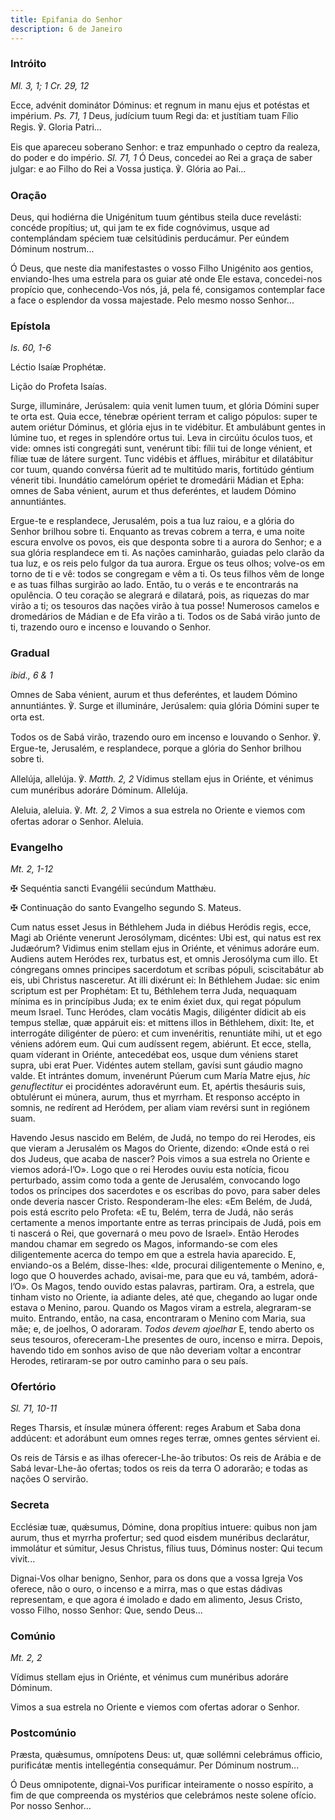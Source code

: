 ```yaml
---
title: Epifania do Senhor
description: 6 de Janeiro
---
```


### Intróito

<em>Ml. 3, 1; 1 Cr. 29, 12</em>

<div class="side-by-side not-content">

Ecce, advénit dominátor Dóminus: et regnum in manu ejus et potéstas et impérium. <em>Ps. 71, 1</em> Deus, judícium tuum Regi da: et justítiam tuam Fílio Regis. ℣. Gloria Patri...

Eis que apareceu soberano Senhor: e traz empunhado o ceptro da realeza, do poder e do império. <em>Sl. 71, 1</em> Ó Deus, concedei ao Rei a graça de saber julgar: e ao Filho do Rei a Vossa justiça. ℣. Glória ao Pai...

</div>

### Oração

<div class="side-by-side not-content">

Deus, qui hodiérna die Unigénitum tuum géntibus steila duce revelásti: concéde propítius; ut, qui jam te ex fide cognóvimus, usque ad contemplándam spéciem tuæ celsitúdinis perducámur. Per eúndem Dóminum nostrum...

Ó Deus, que neste dia manifestastes o vosso Filho Unigénito aos gentios, enviando-lhes uma estrela para os guiar até onde Ele estava, concedei-nos propício que, conhecendo-Vos nós, já, pela fé, consigamos contemplar face a face o esplendor da vossa majestade. Pelo mesmo nosso Senhor...

</div>

### Epístola

<em>Is. 60, 1-6</em>

<div class="side-by-side not-content">

Léctio Isaíæ Prophétæ.

Lição do Profeta Isaías.

Surge, illumináre, Jerúsalem: quia venit lumen tuum, et glória Dómini super te orta est. Quia ecce, ténebræ opérient terram et caligo pópulos: super te autem oriétur Dóminus, et glória ejus in te vidébitur. Et ambulábunt gentes in lúmine tuo, et reges in splendóre ortus tui. Leva in circúitu óculos tuos, et vide: omnes isti congregáti sunt, venérunt tibi: fílii tui de longe vénient, et fíliæ tuæ de látere surgent. Tunc vidébis et áfflues, mirábitur et dilatábitur cor tuum, quando convérsa fúerit ad te multitúdo maris, fortitúdo géntium vénerit tibi. Inundátio camelórum opériet te dromedárii Mádian et Epha: omnes de Saba vénient, aurum et thus deferéntes, et laudem Dómino annuntiántes.

Ergue-te e resplandece, Jerusalém, pois a tua luz raiou, e a glória do Senhor brilhou sobre ti. Enquanto as trevas cobrem a terra, e uma noite escura envolve os povos, eis que desponta sobre ti a aurora do Senhor; e a sua glória resplandece em ti. As nações caminharão, guiadas pelo clarão da tua luz, e os reis pelo fulgor da tua aurora. Ergue os teus olhos; volve-os em torno de ti e vê: todos se congregam e vêm a ti. Os teus filhos vêm de longe e as tuas filhas surgirão ao lado. Então, tu o verás e te encontrarás na opulência. O teu coração se alegrará e dilatará, pois, as riquezas do mar virão a ti; os tesouros das nações virão à tua posse! Numerosos camelos e dromedários de Mádian e de Efa virão a ti. Todos os de Sabá virão junto de ti, trazendo ouro e incenso e louvando o Senhor.

</div>

### Gradual

<em>ibid., 6 & 1</em>

<div class="side-by-side not-content">

Omnes de Saba vénient, aurum et thus deferéntes, et laudem Dómino annuntiántes. ℣. Surge et illumináre, Jerúsalem: quia glória Dómini super te orta est.

Todos os de Sabá virão, trazendo ouro em incenso e louvando o Senhor. ℣. Ergue-te, Jerusalém, e resplandece, porque a glória do Senhor brilhou sobre ti.

Allelúja, allelúja. ℣. <em>Matth. 2, 2</em> Vídimus stellam ejus in Oriénte, et vénimus cum munéribus adoráre Dóminum. Allelúja.

Aleluia, aleluia. ℣. <em>Mt. 2, 2</em> Vimos a sua estrela no Oriente e viemos com ofertas adorar o Senhor. Aleluia.

</div>

### Evangelho

<em>Mt. 2, 1-12</em>

<div class="side-by-side not-content">

<span class="cross text-red-500">✠</span> Sequéntia sancti Evangélii secúndum Matthǽu.

<span class="cross text-red-500">✠</span> Continuação do santo Evangelho segundo S. Mateus.

Cum natus esset Jesus in Béthlehem Juda in diébus Heródis regis, ecce, Magi ab Oriénte venerunt Jerosólymam, dicéntes: Ubi est, qui natus est rex Judæórum? Vidimus enim stellam ejus in Oriénte, et vénimus adoráre eum. Audiens autem Heródes rex, turbatus est, et omnis Jerosólyma cum illo. Et cóngregans omnes principes sacerdotum et scribas pópuli, sciscitabátur ab eis, ubi Christus nasceretur. At illi dixérunt ei: In Béthlehem Judae: sic enim scriptum est per Prophétam: Et tu, Béthlehem terra Juda, nequaquam mínima es in princípibus Juda; ex te enim éxiet dux, qui regat pópulum meum Israel. Tunc Heródes, clam vocátis Magis, diligénter dídicit ab eis tempus stellæ, quæ appáruit eis: et mittens illos in Béthlehem, dixit: Ite, et interrogáte diligénter de púero: et cum invenéritis, renuntiáte mihi, ut et ego véniens adórem eum. Qui cum audíssent regem, abiérunt. Et ecce, stella, quam víderant in Oriénte, antecedébat eos, usque dum véniens staret supra, ubi erat Puer. Vidéntes autem stellam, gavísi sunt gáudio magno valde. Et intrántes domum, invenérunt Púerum cum María Matre ejus, <em>hic genuflectitur</em> ei procidéntes adoravérunt eum. Et, apértis thesáuris suis, obtulérunt ei múnera, aurum, thus et myrrham. Et responso accépto in somnis, ne redírent ad Heródem, per aliam viam revérsi sunt in regiónem suam.

Havendo Jesus nascido em Belém, de Judá, no tempo do rei Herodes, eis que vieram a Jerusalém os Magos do Oriente, dizendo: «Onde está o rei dos Judeus, que acaba de nascer? Pois vimos a sua estrela no Oriente e viemos adorá-l’O». Logo que o rei Herodes ouviu esta notícia, ficou perturbado, assim como toda a gente de Jerusalém, convocando logo todos os príncipes dos sacerdotes e os escribas do povo, para saber deles onde deveria nascer Cristo. Responderam-lhe eles: «Em Belém, de Judá, pois está escrito pelo Profeta: «E tu, Belém, terra de Judá, não serás certamente a menos importante entre as terras principais de Judá, pois em ti nascerá o Rei, que governará o meu povo de Israel». Então Herodes mandou chamar em segredo os Magos, informando-se com eles diligentemente acerca do tempo em que a estrela havia aparecido. E, enviando-os a Belém, disse-lhes: «Ide, procurai diligentemente o Menino, e, logo que O houverdes achado, avisai-me, para que eu vá, também, adorá-l’O». Os Magos, tendo ouvido estas palavras, partiram. Ora, a estrela, que tinham visto no Oriente, ia adiante deles, até que, chegando ao lugar onde estava o Menino, parou. Quando os Magos viram a estrela, alegraram-se muito. Entrando, então, na casa, encontraram o Menino com Maria, sua mãe; e, de joelhos, O adoraram. <em>Todos devem ajoelhar</em> E, tendo aberto os seus tesouros, ofereceram-Lhe presentes de ouro, incenso e mirra. Depois, havendo tido em sonhos aviso de que não deveriam voltar a encontrar Herodes, retiraram-se por outro caminho para o seu país.

</div>

### Ofertório

<em>Sl. 71, 10-11</em>

<div class="side-by-side not-content">

Reges Tharsis, et ínsulæ múnera ófferent: reges Arabum et Saba dona addúcent: et adorábunt eum omnes reges terræ, omnes gentes sérvient ei.

Os reis de Társis e as ilhas oferecer-Lhe-ão tributos: Os reis de Arábia e de Sabá levar-Lhe-ão ofertas; todos os reis da terra O adorarão; e todas as nações O servirão.

</div>

### Secreta

<div class="side-by-side not-content">

Ecclésiæ tuæ, quǽsumus, Dómine, dona propítius intuere: quibus non jam aurum, thus et myrrha profertur; sed quod eisdem munéribus declarátur, immolátur et súmitur, Jesus Christus, fílius tuus, Dóminus noster: Qui tecum vivit...

Dignai-Vos olhar benigno, Senhor, para os dons que a vossa Igreja Vos oferece, não o ouro, o incenso e a mirra, mas o que estas dádivas representam, e que agora é imolado e dado em alimento, Jesus Cristo, vosso Filho, nosso Senhor: Que, sendo Deus...

</div>

### Comúnio

<em>Mt. 2, 2</em>

<div class="side-by-side not-content">

Vídimus stellam ejus in Oriénte, et vénimus cum munéribus adoráre Dóminum.

Vimos a sua estrela no Oriente e viemos com ofertas adorar o Senhor.

</div>

### Postcomúnio

<div class="side-by-side not-content">

Præsta, quǽsumus, omnípotens Deus: ut, quæ sollémni celebrámus officio, purificátæ mentis intellegéntia consequámur. Per Dóminum nostrum...

Ó Deus omnipotente, dignai-Vos purificar inteiramente o nosso espírito, a fim de que compreenda os mystérios que celebrámos neste solene ofício. Por nosso Senhor...

</div>
